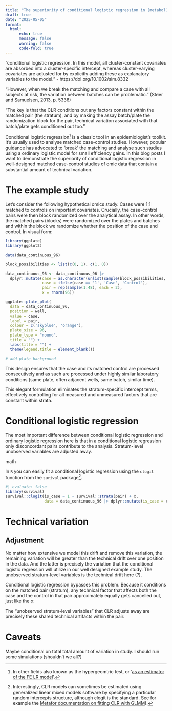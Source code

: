 ---
title: "The superiority of conditional logistic regression in (metabol)omic matched case-control studies"
draft: true
date: "2025-05-05"
format: 
  html: 
      echo: true
      message: false
      warning: false
      code-fold: true
---

"conditional logistic regression. In this model, all cluster-constant covariates are absorbed into a cluster-specific intercept, whereas cluster-varying covariates are adjusted for by explicitly adding these as explanatory variables to the model."
-  https://doi.org/10.1002/sim.8332 


“However, when we break the matching and compare a case with all subjects at risk, the variation between batches can be problematic.” (Støer and Samuelsen, 2013, p. 5336)

"The key is that the CLR conditions out any factors constant within the matched pair (the stratum), and by making the assay batch/plate the randomization block for the pair, technical variation associated with that batch/plate gets conditioned out too."

Conditional logistic regression[^1] is a classic tool in an epidemiologist's toolkit. It's usually used to analyse matched case-control studies. However, popular guidance has advocated to 'break' the matching and analyse such studies using a ordinary logistic model for small efficiency gains. In this blog posts I want to demonstrate the superiority of conditional logistic regression in well-designed matched case-control studies of omic data that contain a substantial amount of technical variation.

[^1]: In other fields also known as the hypergeomtric test, or '[as an estimator of the FE LR model](https://x.com/noah_greifer/status/1565747391734628353)'.

# The example study

Let's consider the following hypothetical omics study. Cases were 1:1 matched to controls on important covariates. Crucially, the case-control pairs were then block randomized over the analytical assay. In other words, the matched pairs (blocks) were randomized over the plates and batches and within the block we randomize whether the position of the case and control. In visual form:

```{r}
library(ggplate)
library(ggplot2)

data(data_continuous_96)

block_possibilities <- list(c(0, 1), c(1, 0))

data_continuous_96 <- data_continuous_96 |> 
  dplyr::mutate(case = as.character(unlist(sample(block_possibilities, 48, replace = TRUE))),
                case = ifelse(case == '1', 'Case', 'Control'),
                pair = rep(sample(1:48), each = 2),
                x = rnorm(96))

ggplate::plate_plot(
  data = data_continuous_96,
  position = well,
  value = case,
  label = pair,
  colour = c('skyblue', 'orange'),
  plate_size = 96,
  plate_type = "round",
  title = "") +
  labs(title = "") +
  theme(legend.title = element_blank())

# add plate background
```
This design ensures that the case and its matched control are processed consecutively and as such are processed under highly similar laboratory conditions (same plate, often adjacent wells, same batch, similar time).

This elegant formulation eliminates the stratum-specific intercept terms, effectively controlling for all measured and unmeasured factors that are constant within strata.


# Conditional logistic regression

The most important difference between conditional logistic regression and ordinary logistic regression here is that in a conditional logistic regression only disconcordant pairs contribute to the analysis. Stratum-level unobserved variables are adjusted away.

math

In `R` you can easily fit a conditional logistic regression using the `clogit` function from the `surival` package[^2].

[^2]: Apparently you can also fit a conditional logistic regression model [using a random effect model!](https://www.metafor-project.org/doku.php/tips:clogit_paired_binary_data) (in some cases (?))

[^2]: Interestingly, CLR models can sometimes be estimated using generalized linear mixed models software by specifying a particular random intercepts structure, although clogit is the standard. See for example the [Metafor documentation on fitting CLR with GLMM](https://www.metafor-project.org/doku.php/tips:clogit_paired_binary_data)).

```{r}
#| evaluate: false
library(survival)
survival::clogit(is_case ~ 1 + survival::strata(pair) + x, 
                 data = data_continuous_96 |> dplyr::mutate(is_case = case == "Case"))
```

# Technical variation

## Adjustment

No matter how extensive we model this drift and remove this variation, the remaining variation will be greater than the technical drift over one position in the data. And the latter is precisely the variation that the conditional logistic regression will utilize in our well designed example study. The unobserved stratum-level variables is the technical drift here (?).

Conditional logistic regression bypasses this problem. Because it conditions on the matched pair (stratum), any technical factor that affects both the case and the control in that pair approximately equally gets cancelled out, just like the α 

The "unobserved stratum-level variables" that CLR adjusts away are precisely these shared technical artifacts within the pair.
  


# Caveats

Maybe conditional on total total amount of variation in study. I should run some simulations (shouldn't we all?)
